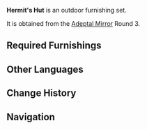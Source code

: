 {{Furnishing Infobox
|id             = 350017
|image          = Furnishing Set Hermit's Hut Display.png
|category       = Outdoor Set
|subcategory    = Set
|rarity         = 4
|adeptal_energy = 320
|load           = 705
|description    = A house that can found in many places around Liyue. A street light is set up outside the door for the convenience of passers-by.<br />The people of Liyue are a friendly sort for the most part. Even those who live apart from others in the mountains don't mind receiving a guest for the night. Indeed, you can expect a fine meal and some tea should you drop by.
|blueprint      = Adeptal Mirror
|adeptal mirror = 3
}}
'''Hermit's Hut''' is an outdoor furnishing set.

It is obtained from the [[Adeptal Mirror]] Round 3.

==Required Furnishings==
{{Recipe
|type = Furnishing Set
|"The Color of the Wind" = 1
|Evil-Repelling Lantern: All-Around Lighting = 1
|Weathered Bamboo Fence = 6
|Liyue House: Solitary Retreat = 1
|sort = "The Color of the Wind",Evil-Repelling Lantern: All-Around Lighting,Weathered Bamboo Fence,Liyue House: Solitary Retreat
|yield = 0
}}

==Other Languages==
{{Other Languages
|en      = Hermit's Hut
|zhs     = 山间独居之屋
|zhs_rm  = Shān Jiān Dújū zhī Wū
|zht     = 山間獨居之屋
|zht_rm  = Shān Jiān Dújū zhī Wū
|zh_tl   = 
|ja      = 山の中の一軒家
|ja_rm   = Yama no Naka no Ikken'ya
|ja_tl   = Lone House in the Mountains
|ko      = 산속 오두막
|ko_rm   = Sansok Odumak
|ko_tl   = Cabin in the Mountains
|es      = Cabaña del ermitaño
|es_tl   = Hermit's Hut
|fr      = Cabane de l'hermite
|fr_tl   = Hermit's Hut
|ru      = Домик отшельника
|ru_tl   = 
|th      = บ้านเดี่ยวบนเนินเขา
|th_rm   = 
|th_tl   = 
|vi      = Nhà Nhỏ Giữa Núi Rừng
|vi_tl   = 
|de      = Einsiedlerhütte
|de_tl   = Hermit's Hut
|id      = Pondok Pertapa
|id_tl   = Hermit's Hut
|pt      = Casa Solitária nas Montanhas
|pt_tl   = 
}}

==Change History==
{{Change History|1.5}}

==Navigation==
{{Furnishing Navbox/Sets|type=regular}}